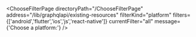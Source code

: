 


<ChooseFilterPage
    directoryPath="/ChooseFilterPage"
    address="/lib/graphqlapi/existing-resources"
    filterKind="platform"
    filters={['android','flutter','ios','js','react-native']}
    currentFilter="all"
    message={'Choose a platform:'}
/>
